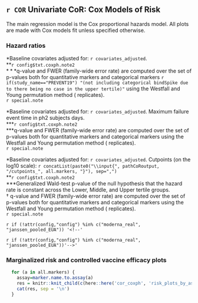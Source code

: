 ## `r COR` Univariate CoR: Cox Models of Risk 

The main regression model is the Cox proportional hazards model. All plots are made with Cox models fit unless specified otherwise.

### Hazard ratios

\setlength{\tabcolsep}{.5ex}
  \input{`r pathCoRoutput`/CoR_univariable_svycoxph_pretty}
$\ast$Baseline covariates adjusted for: `r covariates_adjusted`.  
$\ast\ast$`r config$txt.coxph.note2`  
$\ast\ast\ast$q-value and FWER (family-wide error rate) are computed over the set of p-values both for quantitative markers and categorical markers `r if(study_name=="PREVENT19") "(not including categorical bindSpike due to there being no case in the upper tertile)"` using the Westfall and Young permutation method (\protect\input{`r pathCoRoutput`/permutation_replicates} replicates).  
`r special.note`

\vspace{10pt}

\setlength{\tabcolsep}{.5ex}
  \input{`r pathCoRoutput`/CoR_univariable_svycoxph_pretty_scaled}
$\ast$Baseline covariates adjusted for: `r covariates_adjusted`. Maximum failure event time in ph2 subjects \input{`r pathCoRoutput`/timepoints_cum_risk} days.  
$\ast$$\ast\ast$`r config$txt.coxph.note2`  
$\ast$$\ast$$\ast$q-value and FWER (family-wide error rate) are computed over the set of p-values both for quantitative markers and categorical markers using the Westfall and Young permutation method (\protect\input{`r pathCoRoutput`/permutation_replicates} replicates).   
`r special.note`


\clearpage
\scriptsize
\input{`r paste0(pathCoRoutput, "/CoR_univariable_svycoxph_cat_pretty")`}
\normalsize
\vspace{-15pt}
$\ast$Baseline covariates adjusted for: `r covariates_adjusted`. Cutpoints (on the log10 scale): `r concatList(paste0("\\input{", pathCoRoutput, "/cutpoints_", all.markers, "}"), sep=",")`  
$\ast\ast$`r config$txt.coxph.note2`  
$\ast\ast$$\ast$Generalized Wald-test p-value of the null hypothesis that the hazard rate is constant across the Lower, Middle, and Upper tertile groups.  
$\dagger$ q-value and FWER (family-wide error rate) are computed over the set of p-values both for quantitative markers and categorical markers using the Westfall and Young permutation method (\protect\input{`r pathCoRoutput`/permutation_replicates} replicates).   
`r special.note`

\vspace{30pt}


`r if (!attr(config,"config") %in% c("moderna_real", "janssen_pooled_EUA")) '<!--'`
\begin{table}[H]
\caption{The ratio of sample sizes required to power a future trial for the column marker compared to the row marker (Follmann 2018). Confidence intervals are based on $10^3$ bootstrap replicates. }
\begin{center}
    \input{`r pathCoRoutput`/follmann2018_samplesizeratio}\\
    (lb, ub)\\
    \input{`r pathCoRoutput`/follmann2018_samplesizeratio_lbub}\\
\end{center}
`r special.note`
    %\label{tab:follmann2018_samplesizeratio}
\end{table}
\vspace{10pt}
`r if (!attr(config,"config") %in% c("moderna_real", "janssen_pooled_EUA"))'-->'`


\begin{table}[H]
\caption{Number of cases and non-cases in ph2 or not}
\begin{center}
  \input{`r pathCoRoutput`/tab1}\\
\end{center}
\end{table}


\clearpage



### Marginalized risk and controlled vaccine efficacy plots


\begin{table}[H] 
\caption{Analysis of Day `r tpeak` markers (upper vs. lower tertile) as a CoR and a controlled risk CoP.}
\begin{center}
\setlength{\tabcolsep}{.5ex}
\begin{tabular}{lcccccc} \hline 
 & \multicolumn{2}{c}{marginalized risk} & \multicolumn{2}{c}{controlled risk} & & \\ 
 & \multicolumn{2}{c}{ratio $RR_M(0,1)$} & \multicolumn{2}{c}{ratio $RR_C(0,1)^1$} & \multicolumn{2}{c}{e(0,1)$^2$} \\ 
  & Point Est. & 95\% CI  &    Point Est. & 95\% CI  &   Point Est.  & 95\% CI UL \\ \hline
\input{`r pathCoRoutput`/marginalized_risks_cat}  \\ \hline 
\end{tabular}
\end{center}
$^1$Conservative (upper bound) estimate assuming unmeasured confounding at level $RR_{UD}(0,1)=RR_{EU}(0,1) = 2$ and thus $B(0,1)=4/3$.  
$^2$E-values are computed for upper tertile ($s=1$) vs. lower tertile ($s=0$) biomarker subgroups after controlling for `r covariates_adjusted`; UL = upper limit.  
`r special.note`
\end{table}

\clearpage


```r
  for (a in all.markers) {
    assay=marker.name.to.assay(a)
    res = knitr::knit_child(c(here::here('cor_coxph', 'risk_plots_by_assays.Rmd')), quiet = TRUE)
    cat(res, sep = '\n')
  }
```
